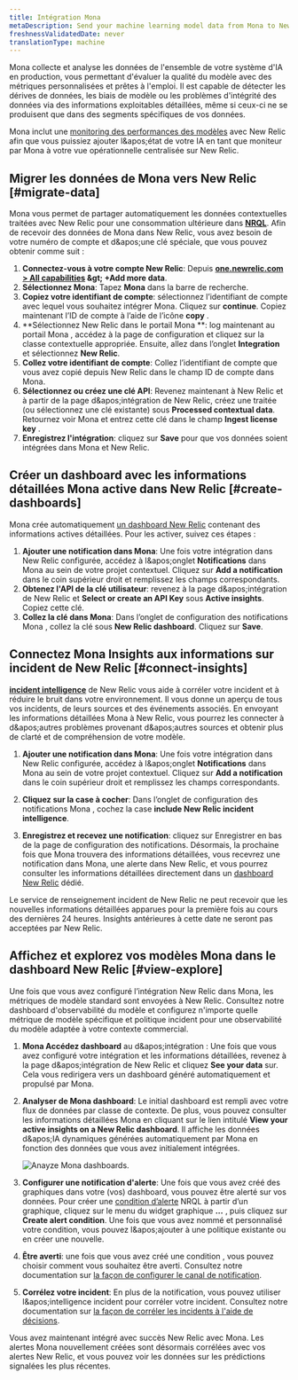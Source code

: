 ```yaml
---
title: Intégration Mona
metaDescription: Send your machine learning model data from Mona to New Relic to understand your model's performance.
freshnessValidatedDate: never
translationType: machine
---
```


Mona collecte et analyse les données de l'ensemble de votre système d'IA en production, vous permettant d'évaluer la qualité du modèle avec des métriques personnalisées et prêtes à l'emploi. Il est capable de détecter les dérives de données, les biais de modèle ou les problèmes d'intégrité des données via des informations exploitables détaillées, même si ceux-ci ne se produisent que dans des segments spécifiques de vos données.

Mona inclut une [monitoring des performances des modèles](/docs/alerts-applied-intelligence/mlops/get-started/intro-mlops/) avec New Relic afin que vous puissiez ajouter l&amp;apos;état de votre IA en tant que moniteur par Mona à votre vue opérationnelle centralisée sur New Relic.

## Migrer les données de Mona vers New Relic [#migrate-data]

Mona vous permet de partager automatiquement les données contextuelles traitées avec New Relic pour une consommation ultérieure dans <DNT>**[NRQL](/docs/query-your-data/nrql-new-relic-query-language/get-started/nrql-syntax-clauses-functions/)**</DNT>. Afin de recevoir des données de Mona dans New Relic, vous avez besoin de votre numéro de compte et d&amp;apos;une clé spéciale, que vous pouvez obtenir comme suit :

1. **Connectez-vous à votre compte New Relic**: Depuis <DNT>**[one.newrelic.com &gt; All capabilities](https://one.newrelic.com/all-capabilities) &amp;gt; +Add more data**</DNT>.
2. **Sélectionnez Mona**: Tapez <DNT>**Mona**</DNT> dans la barre de recherche.
3. **Copiez votre identifiant de compte**: sélectionnez l’identifiant de compte avec lequel vous souhaitez intégrer Mona. Cliquez sur <DNT>**continue**</DNT>. Copiez maintenant l’ID de compte à l’aide de l’icône <DNT>**copy**</DNT> .
4. **Sélectionnez New Relic dans le portail Mona **: log maintenant au portail Mona , accédez à la page de configuration et cliquez sur la classe contextuelle appropriée. Ensuite, allez dans l’onglet <DNT>**Integration**</DNT> et sélectionnez <DNT>**New Relic**</DNT>.
5. **Collez votre identifiant de compte**: Collez l’identifiant de compte que vous avez copié depuis New Relic dans le champ ID de compte dans Mona.
6. **Sélectionnez ou créez une clé API**: Revenez maintenant à New Relic et à partir de la page d&amp;apos;intégration de New Relic, créez une <InlinePopover type="licenseKey" />traitée (ou sélectionnez une clé existante) sous <DNT>**Processed contextual data**</DNT>. Retournez voir Mona et entrez cette clé dans le champ <DNT>**Ingest license key**</DNT> .
7. **Enregistrez l'intégration**: cliquez sur <DNT>**Save**</DNT> pour que vos données soient intégrées dans Mona et New Relic.

<InstallFeedback />

## Créer un dashboard avec les informations détaillées Mona active dans New Relic [#create-dashboards]

Mona crée automatiquement [un dashboard New Relic](/docs/query-your-data/explore-query-data/dashboards/introduction-dashboards/) contenant des informations actives détaillées. Pour les activer, suivez ces étapes :

1. **Ajouter une notification dans Mona**: Une fois votre intégration dans New Relic configurée, accédez à l&amp;apos;onglet <DNT>**Notifications**</DNT> dans Mona au sein de votre projet contextuel. Cliquez sur <DNT>**Add a notification**</DNT> dans le coin supérieur droit et remplissez les champs correspondants.
2. **Obtenez l'API de la clé utilisateur**: revenez à la page d&amp;apos;intégration de New Relic et <DNT>**Select or create an API Key**</DNT> sous <DNT>**Active insights**</DNT>. Copiez cette clé.
3. **Collez la clé dans Mona**: Dans l’onglet de configuration des notifications Mona , collez la clé sous <DNT>**New Relic dashboard**</DNT>. Cliquez sur <DNT>**Save**</DNT>.

## Connectez Mona Insights aux informations sur incident de New Relic [#connect-insights]

<DNT>**[incident intelligence](/docs/alerts-applied-intelligence/applied-intelligence/incident-intelligence/get-started-incident-intelligence/#get-started)**</DNT> de New Relic vous aide à corréler votre incident et à réduire le bruit dans votre environnement. Il vous donne un aperçu de tous vos incidents, de leurs sources et des événements associés. En envoyant les informations détaillées Mona à New Relic, vous pourrez les connecter à d&amp;apos;autres problèmes provenant d&amp;apos;autres sources et obtenir plus de clarté et de compréhension de votre modèle.

1. **Ajouter une notification dans Mona**: Une fois votre intégration dans New Relic configurée, accédez à l&amp;apos;onglet <DNT>**Notifications**</DNT> dans Mona au sein de votre projet contextuel. Cliquez sur <DNT>**Add a notification**</DNT> dans le coin supérieur droit et remplissez les champs correspondants.

2. **Cliquez sur la case à cocher**: Dans l’onglet de configuration des notifications Mona , cochez la case <DNT>**include New Relic incident intelligence**</DNT>.

3. **Enregistrez et recevez une notification**: cliquez sur Enregistrer en bas de la page de configuration des notifications. Désormais, la prochaine fois que Mona trouvera des informations détaillées, vous recevrez une notification dans Mona, une alerte dans New Relic, et vous pourrez consulter les informations détaillées directement dans un [dashboard New Relic](/docs/query-your-data/explore-query-data/dashboards/introduction-dashboards/) dédié.

<Callout variant="Sending Older Insights">
  Le service de renseignement incident de New Relic ne peut recevoir que les nouvelles informations détaillées apparues pour la première fois au cours des dernières 24 heures. Insights antérieures à cette date ne seront pas acceptées par New Relic.
</Callout>

## Affichez et explorez vos modèles Mona dans le dashboard New Relic [#view-explore]

Une fois que vous avez configuré l’intégration New Relic dans Mona, les métriques de modèle standard sont envoyées à New Relic. Consultez notre dashboard d'observabilité du modèle et configurez n'importe quelle métrique de modèle spécifique et politique incident pour une observabilité du modèle adaptée à votre contexte commercial.

1. **Mona Accédez dashboard** au d&amp;apos;intégration : Une fois que vous avez configuré votre intégration et les informations détaillées, revenez à la page d&amp;apos;intégration de New Relic et cliquez <DNT>**See your data**</DNT> sur. Cela vous redirigera vers un dashboard généré automatiquement et propulsé par Mona.

2. **Analyser de Mona dashboard**: Le initial dashboard est rempli avec votre flux de données par classe de contexte. De plus, vous pouvez consulter les informations détaillées Mona en cliquant sur le lien intitulé <DNT>**View your active insights on a New Relic dashboard**</DNT>. Il affiche les données d&amp;apos;IA dynamiques générées automatiquement par Mona en fonction des données que vous avez initialement intégrées.

   <img title="Anayze Mona dashboards" alt="Anayze Mona dashboards." src="/images/model-performance-monitoring_screenshot-crop_mona-dashboard.webp" />

3. **Configurer une notification d'alerte**: Une fois que vous avez créé des graphiques dans votre (vos) dashboard, vous pouvez être alerté sur vos données. Pour créer une [condition d’alerte](/docs/alerts-applied-intelligence/new-relic-alerts/alert-conditions/create-alert-conditions/) NRQL à partir d’un graphique, cliquez sur le menu du widget graphique <DNT>**...**</DNT> , puis cliquez sur <DNT>**Create alert condition**</DNT>. Une fois que vous avez nommé et personnalisé votre condition, vous pouvez l&amp;apos;ajouter à une politique existante ou en créer une nouvelle.

4. **Être averti**: une fois que vous avez créé une condition <InlinePopover type="alerts" />, vous pouvez choisir comment vous souhaitez être averti. Consultez notre documentation sur [la façon de configurer le canal de notification](/docs/alerts-applied-intelligence/new-relic-alerts/alert-notifications/notification-channels-control-where-send-alerts/).

5. **Corrélez votre incident**: En plus de la notification, vous pouvez utiliser l&amp;apos;intelligence incident pour corréler votre incident. Consultez notre documentation sur [la façon de corréler les incidents à l'aide de décisions](/docs/alerts-applied-intelligence/applied-intelligence/incident-intelligence/change-applied-intelligence-correlation-logic-decisions/).

Vous avez maintenant intégré avec succès New Relic avec Mona. Les alertes Mona nouvellement créées sont désormais corrélées avec vos alertes New Relic, et vous pouvez voir les données sur les prédictions signalées les plus récentes.
